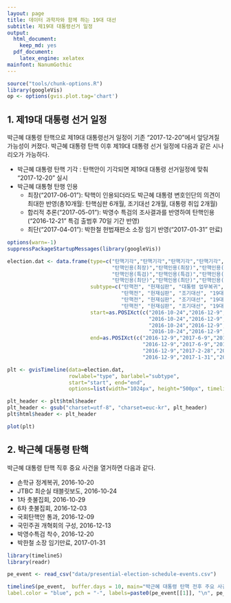 ```yaml
---
layout: page
title: 데이터 과학자와 함께 하는 19대 대선
subtitle: 제19대 대통령선거 일정
output:
  html_document: 
    keep_md: yes
  pdf_document:
    latex_engine: xelatex
mainfont: NanumGothic
---
```


```r
source("tools/chunk-options.R")
library(googleVis)
op <- options(gvis.plot.tag='chart')
```

## 1. 제19대 대통령 선거 일정

박근혜 대통령 탄핵으로 제19대 대통령선거 일정이 기존 "2017-12-20"에서 앞당겨질 가능성이 커졌다.
박근혜 대통령 탄핵 이후 제19대 대통령 선거 일정에 다음과 같은 시나리오가 가능하다.

- 박근혜 대통령 탄핵 기각 : 탄핵안이 기각되면 제19대 대통령 선거일정에 맞춰 "2017-12-20" 실시
- 박근혜 대통형 탄행 인용 
    - 최장("2017-06-01"): 탁핵이 인용되더라도 박근혜 대통령 변호인단의 의견이 최대한 반영(총10개월: 탄핵심판 6개월, 조기대선 2개월, 대통령 취입 2개월)
    - 합리적 추론("2017-05-01"): 박영수 특검의 조사결과를 반영하여 탄핵인용("2016-12-21" 특검 출범후 70일 기간 반영)
    - 최단("2017-04-01"): 박한철 헌법재판소 소장 임기 반영("2017-01-31" 만료) 


```r
options(warn=-1)
suppressPackageStartupMessages(library(googleVis))

election.dat <- data.frame(type=c("탄핵기각","탄핵기각","탄핵기각","탄핵기각",
                                  "탄핵인용(최장)","탄핵인용(최장)","탄핵인용(최장)","탄핵인용(최장)",
                                  "탄핵인용(특검)","탄핵인용(특검)","탄핵인용(특검)","탄핵인용(특검)",
                                  "탄핵인용(최단)","탄핵인용(최단)","탄핵인용(최단)","탄핵인용(최단)"),
                           subtype=c("탄핵전", "헌재심판", "대통령 업무복귀", "19대 인수위",
                                     "탄핵전", "헌재심판", "조기대선", "19대 인수위",
                                     "탄핵전", "헌재심판", "조기대선", "19대 인수위",
                                     "탄핵전", "헌재심판", "조기대선", "19대 인수위"),
                           start=as.POSIXct(c("2016-10-24","2016-12-9","2017-6-10","2017-12-20",
                                              "2016-10-24","2016-12-9","2017-6-10","2017-8-11",
                                              "2016-10-24","2016-12-9","2017-3-1","2017-5-1",
                                              "2016-10-24","2016-12-9","2017-2-1","2017-4-1")),
                           end=as.POSIXct(c("2016-12-9","2017-6-9","2017-12-19","2018-2-25",
                                            "2016-12-9","2017-6-9","2017-8-10","2017-10-11",
                                            "2016-12-9","2017-2-28","2017-4-30","2017-8-1",
                                            "2016-12-9","2017-1-31","2017-3-31","2017-5-30")))

plt <- gvisTimeline(data=election.dat,
                    rowlabel="type", barlabel="subtype",
                    start="start", end="end",
                    options=list(width="1024px", height="500px", timeline="{showRowLabels:true}"))

plt_header <- plt$html$header
plt_header <- gsub("charset=utf-8", "charset=euc-kr", plt_header)
plt$html$header <- plt_header

plot(plt)
```

## 2. 박근혜 대통령 탄핵 

박근혜 대통령 탄핵 직후 중요 사건을 열거하면 다음과 같다.


- 손학규 정계복귀, 2016-10-20
- JTBC 최순실 태블릿보도, 2016-10-24
- 1차 촛불집회, 2016-10-29
- 6차 촛불집회, 2016-12-03
- 국회탄핵안 통과, 2016-12-09
- 국민주권 개혁회의 구성, 2016-12-13
- 박영수특검 착수, 2016-12-20
- 박한철 소장 임기만료, 2017-01-31


```r

library(timelineS)
library(readr)

pe_event <- read_csv("data/presential-election-schedule-events.csv")

timelineS(pe_event,  buffer.days = 10, main="박근혜 대통령 탄핵 전후 주요 사건", label.direction = "up", label.length = c(0.2,0.8,0.4,1.2), label.position = 3,
label.color = "blue", pch = "-", labels=paste0(pe_event[[1]], "\n", pe_event[[2]]), scale = "month", scale.format="%m-%d", label.angle=45)
```

